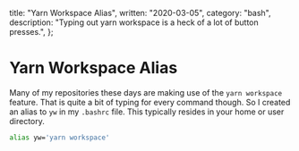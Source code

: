  title: "Yarn Workspace Alias",
  written: "2020-03-05",
  category: "bash",
  description:
    "Typing out yarn workspace is a heck of a lot of button presses.",
};

# Yarn Workspace Alias

Many of my repositories these days are making use of the `yarn workspace` feature. That is quite a bit of typing for every command though. So I created an alias to `yw` in my `.bashrc` file. This typically resides in your home or user directory.

```bash
alias yw='yarn workspace'
```
